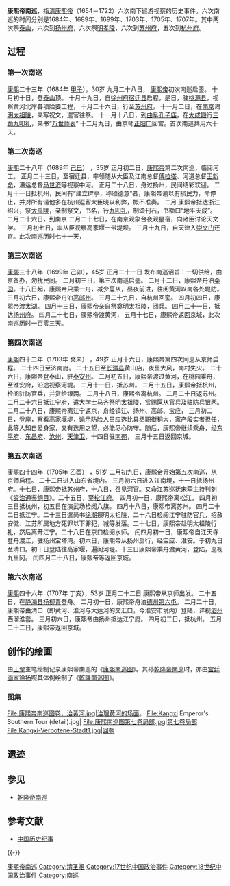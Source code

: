 '''康熙帝南巡'''，指[[清|清]][[康熙帝|康熙帝]]（1654－1722）六次南下巡游视察的历史事件。六次南巡的时间分别是1684年、1689年、1699年、1703年、1705年、1707年。其中两次祭[[泰山|泰山]]，六次到[[扬州府|扬州府]]，六次祭[[明孝陵|明孝陵]]，六次到[[苏州府|苏州府]]，五次到[[杭州府|杭州府]]。

== 过程 ==
===第一次南巡===
[[康熙|康熙]]二十三年（1684年 [[甲子|甲子]]），30岁 
九月二十八日， [[康熙帝|康熙帝]]初次南巡启銮。 
十月初十日，登[[泰山|泰山]]顶。 
十月十九日，自[[徐州府|徐州府]][[宿迁县_(唐朝)|宿迁县]]启程，是日，驻[[桃源县|桃源县]]，视察黄河北岸各项险要工程，
十月二十六日，行至[[苏州府|苏州府]]，
十一月二日，在[[南京|南京]]谒[[明太祖陵|明太祖陵]]，亲写祝文，遣官往祭。
十一月十八日，到[[曲阜|曲阜]][[曲阜孔廟|孔子庙]]，在[[大成殿|大成殿]]行[[三跪九叩礼|三跪九叩礼]]，亲书“[[万世师表|万世师表]]”
十二月九日，由京师[[正阳门|正阳门]]回宫。首次南巡共用六十天。

===第二次南巡===
[[康熙|康熙]]二十八年（1689年 [[己巳|己巳]]） ，35岁
正月初二日，[[康熙帝|康熙帝]]第二次南巡，临阅河工。 
正月二十三日，至宿迁县，率领随从大臣及江南总督[[傅拉塔|傅拉塔]]、河道总督[[王新命|王新命]]，漕运总督[[马世济|马世济]]等视察中河。
正月二十八日，舟过扬州，民间结彩欢迎。
二月十一日抵杭州，民间有“建立碑亭，称颂德意”者，康熙帝谕以有损民力，命停止，并对所有请他多在杭州逗留大臣晓以利弊，概不准奏。
二月 康熙帝抵达浙江绍兴，祭[[大禹陵|大禹陵]]，亲制祭文，书名，行[[九叩礼|九叩礼]]，制颂刊石，书额曰“地平天成”。 
二月二十六日，到南京
二月二十七日，在南京观象台夜观星宿，向诸臣讨论天文学。
三月初七日，率从臣视察高家堰一带堤坝。
三月十九日，自天津入[[崇文门|崇文门]]还宫。此次南巡历时七十一天，

===第三次南巡===
[[康熙|康熙]]三十八年（1699年 己卯），45岁 
正月二十一日 发布南巡诏旨：一切供给，由京备办，勿扰民间。 
二月初三日，第三次南巡启銮。 
二月十二日，康熙帝舟泊[[桑园|桑园]]。十八日起，康熙帝只乘一舟，减少扈从，昼夜前进，往阅黄河以南各处堤防。 
三月初六日，康熙帝舟泊[[高邮州|高邮州]]。
三月二十九日，自杭州回銮。
四月初四日，康熙帝渡太湖。
四月十三日，康熙帝亲自祭奠[[明太祖陵|明太祖陵]]，阅兵。
四月二十一日，抵达[[扬州府|扬州府]]。
四月二十七日，康熙帝渡黄河，
五月十七日，康熙帝返回京城，此次南巡历时一百零三天。

===第四次南巡===
[[康熙|康熙]]四十二年（1703年 癸未） ，49岁
正月十六日，康熙帝第四次同巡从京师启程。 
二十四日至济南府。
二十五日至[[长清县|长清县]]黄山店，夜里大风，南村失火。
二十六日，康熙帝登泰山，驻[[泰安州|泰安州]]。
二月初五日，康熙帝渡过黄河，在桃园乘舟，至淮安府，沿途视察河堤。
二月十一日，抵苏州。
二月十五日，康熙帝抵杭州，检阅驻防官兵，并赏给银两。
二月十八日，康熙帝离杭州。
二月二十日返苏州。
二月二十六日抵江宁府，遣大学士[[马齐|马齐]]祭明太祖陵，赏赐扈从官兵及驻防兵银两。
二月二十八日，康熙帝离江宁返京，舟经镇江、扬州、高邮、宝应，
三月初二日，登岸，察看高家堰堤，谕示防险人员应选比县丞职衔稍大，家产殷实者担任，此等人知自爱身家，又有选用之望，必能尽心防守。随后，康熙帝继续乘舟，经[[东平府|东平府]]、[[东昌府|东昌府]]、[[沧州_(古代)|沧州]]、[[天津卫|天津卫]]，十四日驻[[南苑|南苑]]，
三月十五日返回京城。

===第五次南巡===
康熙四十四年（1705年 乙酉） ，51岁
二月初九日，康熙帝开始第五次南巡，从京师启程。
二十二日进入山东省境内。
三月初六日进入江南境，十一日抵扬州府。十七日，康熙帝抵苏州府，十八日，召见河官。又命江苏巡抚[[宋荦|宋荦]]主持刊刻《[[资治通鉴纲目|资治通鉴纲目]]》。二十五日，至[[松江府|松江府]]。
四月初一日，康熙帝离松江，
四月初三日抵杭州，初五日在演武场检阅八旗。
四月十八日，康熙帝离苏州。
四月二十二日抵江宁。二十三日遣尚书[[徐潮|徐潮]]祭明太祖陵，二十六日检阅江宁驻防官兵，招赦安徽、江苏所属地方死罪以下罪犯，减等发落。二十七日，康熙帝赴明太祖陵行礼，然后离开江宁。二十八日在京口检阅水师。
闰四月初一日，康熙帝自江天寺登舟渡江，驻扬州宝塔湾。初六日，康熙帝从扬州启行，经宝应、淮安。于初九日至清口。初十日登陆往高家堰，遍阅河堤。十三日康熙帝乘舟渡黄河，登陆，巡视九里冈。
闰四月二十八日，康熙帝等返回京城。

===第六次南巡===
[[康熙|康熙]]四十六年（1707年 丁亥），53岁 
正月二十二日 康熙帝从京师出发。
二十五日，在[[静海县|静海县]][[杨柳青|杨柳青]]登舟。
二月初一日，康熙帝舟泊[[德州_(隋朝)|德州]][[第六屯|第六屯]]。
二月二十日，康熙帝由清口（即黄河、淮河与大运河的交汇口，今淮安市境内）登陆，详视[[泗州|泗州]]西溜淮套。
三月初六日，康熙帝由扬州抵达江宁府。
四月初二日，抵杭州。
五月二十二日，康熙帝返回京城。

== 创作的绘画 ==

由[[王翚|王翚]]主笔绘制记录康熙帝南巡的《[[康熙南巡图|康熙南巡图]]》。其孙[[乾隆帝南巡|乾隆帝南巡]]时，亦由[[宫廷画家|宫廷画家]][[徐扬|徐扬]]照其体例绘制了《[[乾隆南巡图|乾隆南巡图]]》。

=== 图集 ===

<gallery>
File:康熙帝南巡图卷，治黃河.jpg|治理黄河的场面。
File:Kangxi Emperor's Southern Tour (detail).jpg|
File:康熙南巡图第七卷局部.jpg|第七卷局部
File:Kangxi-Verbotene-Stadt1.jpg|回朝
</gallery>

== 遗迹 ==

==参见==
*[[乾隆帝南巡|乾隆帝南巡]]

== 参考文献 ==
* [https://web.archive.org/web/20131203024132/http://www.gg-art.com/history/hcontent.php?dynastydetailid=2611 中国历史纪事]

{{-}}
{{清朝歷史事件}}
[[Category:康熙帝南巡|]]
[[Category:清圣祖|Category:清圣祖]]
[[Category:17世纪中国政治事件|Category:17世纪中国政治事件]]
[[Category:18世纪中国政治事件|Category:18世纪中国政治事件]]
[[Category:南巡|Category:南巡]]